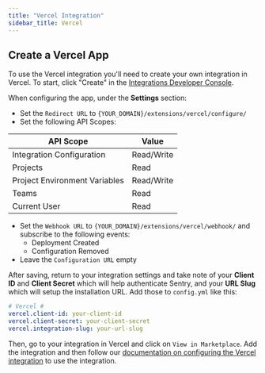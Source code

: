 ```yaml
---
title: "Vercel Integration"
sidebar_title: Vercel
---
```


## Create a Vercel App

To use the Vercel integration you'll need to create your own integration in Vercel. To start, click "Create" in the [Integrations Developer Console](https://vercel.com/dashboard/integrations/console).

When configuring the app, under the **Settings** section:

- Set the `Redirect URL` to `{YOUR_DOMAIN}/extensions/vercel/configure/`
- Set the following API Scopes:

| API Scope                     | Value      |
| ----------------------------- | ---------- |
| Integration Configuration     | Read/Write |
| Projects                      | Read       |
| Project Environment Variables | Read/Write |
| Teams                         | Read       |
| Current User                  | Read       |

- Set the `Webhook URL` to `{YOUR_DOMAIN}/extensions/vercel/webhook/` and subscribe to the following events:
  - Deployment Created
  - Configuration Removed
- Leave the `Configuration URL` empty

After saving, return to your integration settings and take note of your **Client ID** and **Client Secret** which will help authenticate Sentry, and your **URL Slug** which will setup the installation URL.
Add those to `config.yml` like this:

```yml
# Vercel #
vercel.client-id: your-client-id
vercel.client-secret: your-client-secret
vercel.integration-slug: your-url-slug
```

Then, go to your integration in Vercel and click on `View in Marketplace`. Add the integration and then follow our [documentation on configuring the Vercel integration](https://docs.sentry.io/product/integrations/deployment/vercel/#configure) to use the integration.

